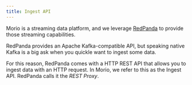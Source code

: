 ```yaml
---
title: Ingest API
---
```


Morio is a streaming data platform, and we leverage
[RedPanda](https://redpanda.com) to provide those streaming capabilities.

RedPanda provides an Apache Kafka-compatible API, but speaking native Kafka is a big ask when you quickle want to ingest some data.

For this reason, RedPanda comes with a HTTP REST API that allows you to ingest data with an HTTP request.
In Morio, we refer to this as the Ingest API. RedPanda calls it the _REST Proxy_.
